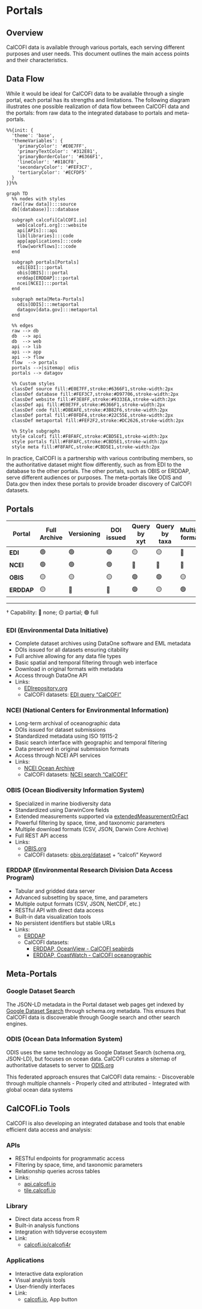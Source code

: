 # Portals

## Overview

CalCOFI data is available through various portals, each serving different purposes and user needs. This document outlines the main access points and their characteristics.

## Data Flow

While it would be ideal for CalCOFI data to be available through a single portal, each portal has its strengths and limitations. The following diagram illustrates one possible realization of data flow between CalCOFI data and the portals: from raw data to the integrated database to portals and meta-portals.

```mermaid
%%{init: {
  'theme': 'base',
  'themeVariables': {
    'primaryColor': '#E0E7FF',
    'primaryTextColor': '#312E81',
    'primaryBorderColor': '#6366F1',
    'lineColor': '#818CF8',
    'secondaryColor': '#FEF3C7',
    'tertiaryColor': '#ECFDF5'
  }
}}%%

graph TD
  %% nodes with styles
  raw([raw data]):::source
  db[(database)]:::database
  
  subgraph calcofi[CalCOFI.io]
    web[calcofi.org]:::website
    api[APIs]:::api
    lib[libraries]:::code
    app[applications]:::code
    flow[workflows]:::code
  end
  
  subgraph portals[Portals]
    edi[EDI]:::portal
    obis[OBIS]:::portal
    erddap[ERDDAP]:::portal
    ncei[NCEI]:::portal
  end
  
  subgraph meta[Meta-Portals]
    odis[ODIS]:::metaportal
    datagov[data.gov]:::metaportal
  end
  
  %% edges
  raw --> db
  db  --> api
  db  --> web
  api --> lib
  api --> app
  api --> flow
  flow  --> portals
  portals -->|sitemap| odis
  portals --> datagov

  %% Custom styles
  classDef source fill:#E0E7FF,stroke:#6366F1,stroke-width:2px
  classDef database fill:#FEF3C7,stroke:#D97706,stroke-width:2px
  classDef website fill:#F3E8FF,stroke:#9333EA,stroke-width:2px
  classDef api fill:#E0E7FF,stroke:#6366F1,stroke-width:2px
  classDef code fill:#DBEAFE,stroke:#3B82F6,stroke-width:2px
  classDef portal fill:#F0FDF4,stroke:#22C55E,stroke-width:2px
  classDef metaportal fill:#FEF2F2,stroke:#DC2626,stroke-width:2px

  %% Style subgraphs
  style calcofi fill:#F8FAFC,stroke:#CBD5E1,stroke-width:2px
  style portals fill:#F8FAFC,stroke:#CBD5E1,stroke-width:2px
  style meta fill:#F8FAFC,stroke:#CBD5E1,stroke-width:2px
```

In practice, CalCOFI is a partnership with various contributing members, so the authoritative dataset might flow differently, such as from EDI to the database to the other portals. The other portals, such as OBIS or ERDDAP, serve different audiences or purposes. The meta-portals like ODIS and Data.gov then index these portals to provide broader discovery of CalCOFI datasets.

## Portals

| Portal     | Full Archive | Versioning | DOI issued | Query by xyt | Query by taxa | Multiple formats | API Access |
|------------|--------------|------------|------------|--------------|---------------|-----------------|------------|
| **EDI**    | 🟢           | 🟢         | 🟢         | 🟡           | 🟡            | 🔴              | 🟡         |
| **NCEI**   | 🟢           | 🟢         | 🟢         | 🔴           | 🔴            | 🔴              | 🟡         |
| **OBIS**   | 🟡           | 🟡         | 🟡         | 🟢           | 🟢            | 🟡              | 🟢         |
| **ERDDAP** | 🟡           | 🔴         | 🔴         | 🟢           | 🟡            | 🟢              | 🟢         |
----
† Capability: 🔴 none; 🟡 partial; 🟢 full

### EDI (Environmental Data Initiative)
- Complete dataset archives using DataOne software and EML metadata
- DOIs issued for all datasets ensuring citability
- Full archive allowing for any data file types
- Basic spatial and temporal filtering through web interface
- Download in original formats with metadata
- Access through DataOne API
- Links:
  * [EDIrepository.org](https://edirepository.org)
  * CalCOFI datasets: [EDI query "CalCOFI"](http://portal.edirepository.org:80/nis/simpleSearch?defType=edismax&q=CalCOFI&fq=-scope:ecotrends&fq=-scope:lter-landsat*&fl=id,packageid,title,author,organization,pubdate,coordinates&debug=false)

### NCEI (National Centers for Environmental Information)
- Long-term archival of oceanographic data
- DOIs issued for dataset submissions
- Standardized metadata using ISO 19115-2
- Basic search interface with geographic and temporal filtering
- Data preserved in original submission formats
- Access through NCEI API services
- Links:
  * [NCEI Ocean Archive](https://www.ncei.noaa.gov/products/ocean-archive)
  * CalCOFI datasets: [NCEI search "CalCOFI"](https://www.ncei.noaa.gov/access/search/index?q=CalCOFI)

### OBIS (Ocean Biodiversity Information System)
- Specialized in marine biodiversity data
- Standardized using DarwinCore fields
- Extended measurements supported via [extendedMeasurementOrFact](https://manual.obis.org/format_emof.html)
- Powerful filtering by space, time, and taxonomic parameters
- Multiple download formats (CSV, JSON, Darwin Core Archive)
- Full REST API access
- Links:
  * [OBIS.org](https://obis.org)
  * CalCOFI datasets: [obis.org/dataset](https://obis.org/datasets) + "calcofi" Keyword

### ERDDAP (Environmental Research Division Data Access Program)
- Tabular and gridded data server
- Advanced subsetting by space, time, and parameters
- Multiple output formats (CSV, JSON, NetCDF, etc.)
- RESTful API with direct data access
- Built-in data visualization tools
- No persistent identifiers but stable URLs
- Links:
  * [ERDDAP](https://upwell.pfeg.noaa.gov/erddap/index.html)
  * CalCOFI datasets: 
    - [ERDDAP, OceanView - CalCOFI seabirds](https://oceanview.pfeg.noaa.gov/erddap/search/index.html?page=1&itemsPerPage=1000&searchFor=seabird+CalCOFI)
    - [ERDDAP, CoastWatch - CalCOFI oceanographic](https://coastwatch.pfeg.noaa.gov/erddap/search/index.html?page=1&itemsPerPage=1000&searchFor=CalCOFI)

## Meta-Portals

### Google Dataset Search

The JSON-LD metadata in the Portal dataset web pages get indexed by [Google Dataset Search](https://datasetsearch.research.google.com/search?query=calcofi) through schema.org metadata. This ensures that CalCOFI data is discoverable through Google search and other search engines.

### ODIS (Ocean Data Information System)

ODIS uses the same technology as Google Dataset Search (schema.org, JSON-LD), but 
focuses on ocean data. CalCOFI curates a sitemap of authoritative datasets to
server to [ODIS.org](https://odis.org)

This federated approach ensures that CalCOFI data remains:
- Discoverable through multiple channels
- Properly cited and attributed
- Integrated with global ocean data systems

## CalCOFI.io Tools

CalCOFI is also developing an integrated database and tools that enable efficient data access and analysis:

### APIs
- RESTful endpoints for programmatic access
- Filtering by space, time, and taxonomic parameters
- Relationship queries across tables
- Links:
  * [api.calcofi.io](https://api.calcofi.io)
  * [tile.calcofi.io](https://tile.calcofi.io)

### Library
- Direct data access from R
- Built-in analysis functions
- Integration with tidyverse ecosystem
- Link:
  * [calcofi.io/calcofi4r](https://calcofi.io/calcofi4r)

### Applications
- Interactive data exploration
- Visual analysis tools
- User-friendly interfaces
- Link:
  * [calcofi.io](https://calcofi.io), App button


